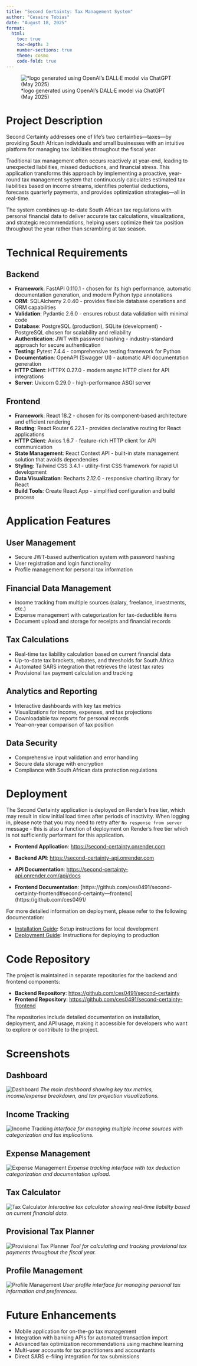 ```yaml
---
title: "Second Certainty: Tax Management System"
author: "Cesaire Tobias"
date: "August 18, 2025"
format: 
  html:
    toc: true
    toc-depth: 3
    number-sections: true
    theme: cosmo
    code-fold: true
---
```


![*logo generated using OpenAI's DALL·E model via ChatGPT (May 2025)](./images/sc_logo.png)

# Project Description

Second Certainty addresses one of life's two certainties—taxes—by providing South African individuals and small businesses with an intuitive platform for managing tax liabilities throughout the fiscal year. 

Traditional tax management often occurs reactively at year-end, leading to unexpected liabilities, missed deductions, and financial stress. This application transforms this approach by implementing a proactive, year-round tax management system that continuously calculates estimated tax liabilities based on income streams, identifies potential deductions, forecasts quarterly payments, and provides optimization strategies—all in real-time.

The system combines up-to-date South African tax regulations with personal financial data to deliver accurate tax calculations, visualizations, and strategic recommendations, helping users optimize their tax position throughout the year rather than scrambling at tax season.

# Technical Requirements

## Backend
- **Framework**: FastAPI 0.110.1 - chosen for its high performance, automatic documentation generation, and modern Python type annotations
- **ORM**: SQLAlchemy 2.0.40 - provides flexible database operations and ORM capabilities
- **Validation**: Pydantic 2.6.0 - ensures robust data validation with minimal code
- **Database**: PostgreSQL (production), SQLite (development) - PostgreSQL chosen for scalability and reliability
- **Authentication**: JWT with password hashing - industry-standard approach for secure authentication
- **Testing**: Pytest 7.4.4 - comprehensive testing framework for Python
- **Documentation**: OpenAPI (Swagger UI) - automatic API documentation generation
- **HTTP Client**: HTTPX 0.27.0 - modern async HTTP client for API integrations
- **Server**: Uvicorn 0.29.0 - high-performance ASGI server

## Frontend
- **Framework**: React 18.2 - chosen for its component-based architecture and efficient rendering
- **Routing**: React Router 6.22.1 - provides declarative routing for React applications
- **HTTP Client**: Axios 1.6.7 - feature-rich HTTP client for API communication
- **State Management**: React Context API - built-in state management solution that avoids dependencies
- **Styling**: Tailwind CSS 3.4.1 - utility-first CSS framework for rapid UI development
- **Data Visualization**: Recharts 2.12.0 - responsive charting library for React
- **Build Tools**: Create React App - simplified configuration and build process

# Application Features

## User Management
- Secure JWT-based authentication system with password hashing
- User registration and login functionality
- Profile management for personal tax information

## Financial Data Management
- Income tracking from multiple sources (salary, freelance, investments, etc.)
- Expense management with categorization for tax-deductible items
- Document upload and storage for receipts and financial records

## Tax Calculations
- Real-time tax liability calculation based on current financial data
- Up-to-date tax brackets, rebates, and thresholds for South Africa
- Automated SARS integration that retrieves the latest tax rates
- Provisional tax payment calculation and tracking

## Analytics and Reporting
- Interactive dashboards with key tax metrics
- Visualizations for income, expenses, and tax projections
- Downloadable tax reports for personal records
- Year-on-year comparison of tax position

## Data Security
- Comprehensive input validation and error handling
- Secure data storage with encryption
- Compliance with South African data protection regulations

# Deployment

The Second Certainty application is deployed on Render's free tier, which may result in slow initial load times after periods of inactivity.
When logging in, please note that you may need to retry after `No response from server`  message - this is also a function of deployment on Render's free tier which is not sufficiently performant for this application.

- **Frontend Application**: [https://second-certainty.onrender.com](https://second-certainty.onrender.com)
- **Backend API**: [https://second-certainty-api.onrender.com](https://second-certainty-api.onrender.com)

- **API Documentation**: [https://second-certainty-api.onrender.com/api/docs](https://second-certainty-api.onrender.com/api/docs)
- **Frontend Documentation**: [https://github.com/ces0491/second-certainty-frontend#second-certainty---frontend](https://github.com/ces0491/

For more detailed information on deployment, please refer to the following documentation:

- [Installation Guide](./docs/INSTALLATION.md): Setup instructions for local development
- [Deployment Guide](./docs/DEPLOYMENT.md): Instructions for deploying to production

# Code Repository

The project is maintained in separate repositories for the backend and frontend components:

- **Backend Repository**: [https://github.com/ces0491/second-certainty](https://github.com/ces0491/second-certainty)
- **Frontend Repository**: [https://github.com/ces0491/second-certainty-frontend](https://github.com/ces0491/second-certainty-frontend)

The repositories include detailed documentation on installation, deployment, and API usage, making it accessible for developers who want to explore or contribute to the project.

# Screenshots

## Dashboard
![Dashboard](./images/Dashboard.png)
*The main dashboard showing key tax metrics, income/expense breakdown, and tax projection visualizations.*

## Income Tracking
![Income Tracking](./images/Income.png)
*Interface for managing multiple income sources with categorization and tax implications.*

## Expense Management
![Expense Management](./images/Expenses.png)
*Expense tracking interface with tax deduction categorization and documentation upload.*

## Tax Calculator
![Tax Calculator](./images/Calculator.png)
*Interactive tax calculator showing real-time liability based on current financial data.*

## Provisional Tax Planner
![Provisional Tax Planner](./images/Provisional.png)
*Tool for calculating and tracking provisional tax payments throughout the fiscal year.*

## Profile Management
![Profile Management](./images/Profile.png)
*User profile interface for managing personal tax information and preferences.*

# Future Enhancements

- Mobile application for on-the-go tax management
- Integration with banking APIs for automated transaction import
- Advanced tax optimization recommendations using machine learning
- Multi-user accounts for tax practitioners and accountants
- Direct SARS e-filing integration for tax submissions